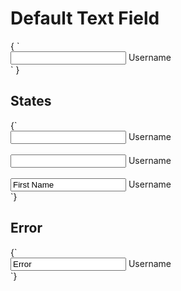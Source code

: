 

<Meta title="Components|Form/Text Fields/Default" />


# Default Text Field

<Preview>
  <Story name="Default" height="120px">
    {
      `
      <div class="control">
        <input id="j_username" id="j_username" class="input" placeholder=" " type="text" required />
        <label for="j_username" class="label">Username</label>
      </div>
      `
    }
  </Story>
</Preview>

## States
<Story name="States" height="300px">
  {`
    <div class="control">
      <input id="j_username" id="j_username" class="input" placeholder=" " type="text" required />
      <label for="j_username" class="label">Username</label>
    </div>
    <br>
    <div class="control">
      <input id="j_username" id="j_username" class="input focus" placeholder=" " type="text" required />
      <label for="j_username" class="label">Username</label>
    </div>
    <br>
    <div class="control">
      <input id="j_username" value="First Name" class="input focus" placeholder=" " type="text" required />
      <label for="j_username" class="label">Username</label>
    </div>
  `}
</Story>

## Error
<Story name="Error" height="90px">
  {`
    <div class="control">
      <input value="Error" id="j_username" class="input has-error" placeholder=" " type="text" required />
      <label for="j_username" class="label">Username</label>
    </div>
  `}
</Story>